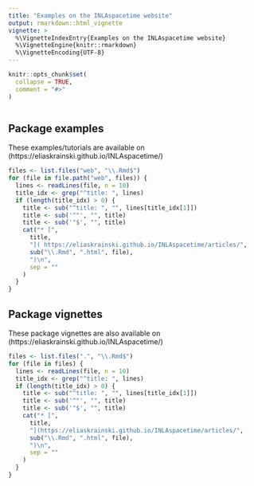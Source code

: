 ```yaml
---
title: "Examples on the INLAspacetime website"
output: rmarkdown::html_vignette
vignette: >
  %\VignetteIndexEntry{Examples on the INLAspacetime website}
  %\VignetteEngine{knitr::rmarkdown}
  %\VignetteEncoding{UTF-8}
---
```


```r
knitr::opts_chunk$set(
  collapse = TRUE,
  comment = "#>"
)
```

```r
```

## Package examples

These examples/tutorials are available on
(https://eliaskrainski.github.io/INLAspacetime/)

```r
files <- list.files("web", "\\.Rmd$")
for (file in file.path("web", files)) {
  lines <- readLines(file, n = 10)
  title_idx <- grep("^title: ", lines)
  if (length(title_idx) > 0) {
    title <- sub("^title: ", "", lines[title_idx[1]])
    title <- sub('^"', "", title)
    title <- sub('"$', "", title)
    cat("* [",
      title,
      "]( https://eliaskrainski.github.io/INLAspacetime/articles/",
      sub("\\.Rmd", ".html", file),
      ")\n",
      sep = ""
    )
  }
}
```

## Package vignettes

These package vignettes are also available on
(https://eliaskrainski.github.io/INLAspacetime/)

```r
files <- list.files(".", "\\.Rmd$")
for (file in files) {
  lines <- readLines(file, n = 10)
  title_idx <- grep("^title: ", lines)
  if (length(title_idx) > 0) {
    title <- sub("^title: ", "", lines[title_idx[1]])
    title <- sub('^"', "", title)
    title <- sub('"$', "", title)
    cat("* [",
      title,
      "](https://eliaskrainski.github.io/INLAspacetime/articles/",
      sub("\\.Rmd", ".html", file),
      ")\n",
      sep = ""
    )
  }
}
```

